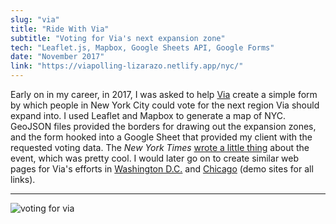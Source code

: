 ```yaml
---
slug: "via"
title: "Ride With Via"
subtitle: "Voting for Via's next expansion zone"
tech: "Leaflet.js, Mapbox, Google Sheets API, Google Forms"
date: "November 2017"
link: "https://viapolling-lizarazo.netlify.app/nyc/"
---
```


Early on in my career, in 2017, I was asked to help [Via](https://ridewithvia.com) create a simple form by which people in New York City could vote for the next region Via should expand into. I used Leaflet and Mapbox to generate a map of NYC. GeoJSON files provided the borders for drawing out the expansion zones, and the form hooked into a Google Sheet that provided my client with the requested voting data. The *New York Times* [wrote a little thing](https://www.nytimes.com/2017/11/05/nyregion/via-carpool-neighborhood-voting.html) about the event, which was pretty cool. I would later go on to create similar web pages for Via's efforts in [Washington D.C.](https://viapolling-lizarazo.netlify.app/dc/) and [Chicago](https://viapolling-lizarazo.netlify.app/chicago/) (demo sites for all links).

---
![voting for via](./via.png)
